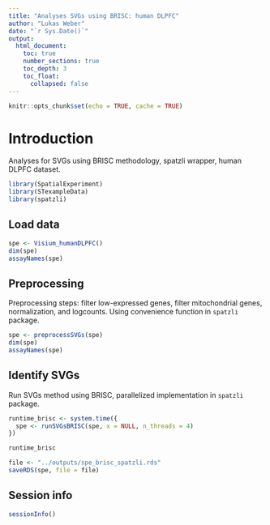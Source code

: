 ```yaml
---
title: "Analyses SVGs using BRISC: human DLPFC"
author: "Lukas Weber"
date: "`r Sys.Date()`"
output:
  html_document:
    toc: true
    number_sections: true
    toc_depth: 3
    toc_float:
      collapsed: false
---
```


```r
knitr::opts_chunk$set(echo = TRUE, cache = TRUE)
```


# Introduction

Analyses for SVGs using BRISC methodology, spatzli wrapper, human DLPFC dataset.

```r
library(SpatialExperiment)
library(STexampleData)
library(spatzli)
```


## Load data

```r
spe <- Visium_humanDLPFC()
dim(spe)
assayNames(spe)
```


## Preprocessing

Preprocessing steps: filter low-expressed genes, filter mitochondrial genes, normalization, and logcounts. Using convenience function in `spatzli` package.

```r
spe <- preprocessSVGs(spe)
dim(spe)
assayNames(spe)
```


## Identify SVGs

Run SVGs method using BRISC, parallelized implementation in `spatzli` package.

```r
runtime_brisc <- system.time({
  spe <- runSVGsBRISC(spe, x = NULL, n_threads = 4)
})
```

```r
runtime_brisc
```

```r
file <- "../outputs/spe_brisc_spatzli.rds"
saveRDS(spe, file = file)
```


## Session info

```r
sessionInfo()
```

